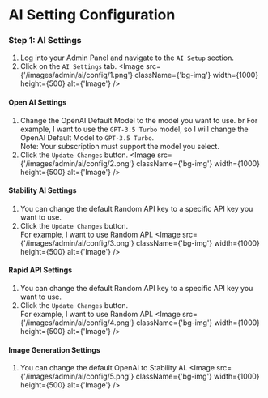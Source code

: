 
# AI Setting Configuration

### Step 1: AI Settings
1. Log into your Admin Panel and navigate to the `AI Setup` section.
2. Click on the `AI Settings` tab.
<Image src={'/images/admin/ai/config/1.png'} className={'bg-img'} width={1000} height={500} alt={'Image'} />

#### Open AI Settings
1. Change the OpenAI Default Model to the model you want to use. br
    For example, I want to use the `GPT-3.5 Turbo` model, so I will change the OpenAI Default Model to `GPT-3.5 Turbo`. <br/>
    Note: Your subscription must support the model you select.
2. Click the `Update Changes` button.
<Image src={'/images/admin/ai/config/2.png'} className={'bg-img'} width={1000} height={500} alt={'Image'} />


#### Stability AI Settings
1. You can change the default Random API key to a specific API key you want to use.
2. Click the `Update Changes` button. <br/>
    For example, I want to use Random API.
<Image src={'/images/admin/ai/config/3.png'} className={'bg-img'} width={1000} height={500} alt={'Image'} />

#### Rapid API Settings
1. You can change the default Random API key to a specific API key you want to use.
2. Click the `Update Changes` button. <br/>
    For example, I want to use Random API.
<Image src={'/images/admin/ai/config/4.png'} className={'bg-img'} width={1000} height={500} alt={'Image'} />

#### Image Generation Settings
1. You can change the default OpenAI to Stability AI.
<Image src={'/images/admin/ai/config/5.png'} className={'bg-img'} width={1000} height={500} alt={'Image'} />
